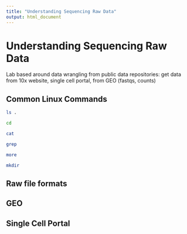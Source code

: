 ```yaml
---
title: "Understanding Sequencing Raw Data"
output: html_document
---
```


# Understanding Sequencing Raw Data

Lab based around data wrangling from public data repositories: get data from 10x website, single cell portal, from GEO (fastqs, counts)

## Common Linux Commands

```bash
ls .
```

```bash
cd
```

```bash
cat
```


```bash
grep
```


```bash
more
```


```bash
mkdir
```

## Raw file formats

## GEO

## Single Cell Portal